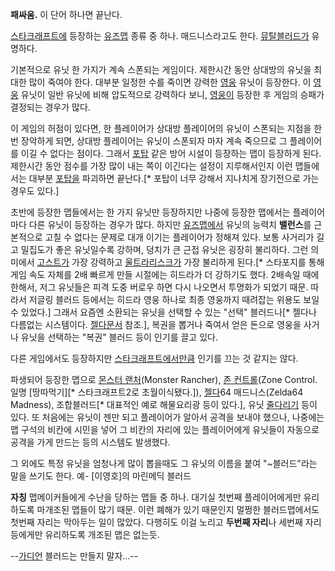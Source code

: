'''패싸움.''' 이 단어 하나면 끝난다.

[[스타크래프트]]에 등장하는 [[유즈맵]] 종류 중 하나. 매드니스라고도 한다. [[뮤탈블러드]]가 유명하다.

기본적으로 유닛 한 가지가 계속 스폰되는 게임이다. 제한시간 동안 상대방의 유닛을 최대한 많이 죽여야 한다. 대부분 일정한 수를 죽이면 강력한 [[영웅]] 유닛이 등장한다. 이 [[영웅]] 유닛이 일반 유닛에 비해 압도적으로 강력하다 보니, [[영웅]]이 등장한 후 게임의 승패가 결정되는 경우가 많다.

이 게임의 허점이 있다면, 한 플레이어가 상대방 플레이어의 유닛이 스폰되는 지점을 한 번 장악하게 되면, 상대방 플레이어는 유닛이 스폰되자 마자 계속 죽으므로 그 플레이어를 이길 수 없다는 점이다. 그래서 [[포탑]] 같은 방어 시설이 등장하는 맵이 등장하게 된다. 제한시간 동안 점수를 가장 많이 내는 쪽이 이긴다는 설정이 지루해서인지 이런 맵들에서는 대부분 [[포탑]]을 파괴하면 끝난다.[* 포탑이 너무 강해서 지나치게 장기전으로 가는 경우도 있다.]

초반에 등장한 맵들에서는 한 가지 유닛만 등장하지만 나중에 등장한 맵에서는 플레이어마다 다른 유닛이 등장하는 경우가 많다. 하지만 [[유즈맵]]에서 유닛의 능력치 '''밸런스'''를 근본적으로 고칠 수 없다는 문제로 대개 이기는 플레이어가 정해져 있다. 보통 사거리가 길고 밀집도가 좋은 유닛일수록 강하며, 덩치가 큰 근접 유닛은 굉장히 불리하다. 그런 의미에서 [[고스트]]가 가장 강력하고 [[울트라리스크]]가 가장 불리하게 된다.[* 스타포지를 통해 게임 속도 자체를 2배 빠르게 만들 시절에는 히드라가 더 강하기도 했다. 2배속일 때에 한해서, 저그 유닛들은 피격 도중 버로우 하면 다시 나오면서 투명화가 되었기 때문. 따라서 저글링 블러드 등에서는 히드라 영웅 하나로 최종 영웅까지 때려잡는 위용도 보일 수 있었다.]
그래서 요즘엔 소환되는 유닛을 선택할 수 있는 "선택" 블러드나[* 젤다나 다름없는 시스템이다. [[젤다]]문서 참조.], 복권을 뽑거나 죽여서 얻은 돈으로 영웅을 사거나 유닛을 선택하는 "복권" 블러드 등이 인기를 끌고 있다.

다른 게임에서도 등장하지만 [[스타크래프트]]에서만큼 인기를 끄는 것 같지는 않다.

파생되어 등장한 맵으로 [[몬스터 랜처]](Monster Rancher), [[존 컨트롤]](Zone Control. 일명 [땅따먹기][* 스타크래프트2로 초월이식됐다.]), [[젤다]]64 매드니스(Zelda64 Madness), 조합블러드[* 대표적인 예로 해물요리광 등이 있다.], 유닛 [[줄다리기]] 등이 있다. 또 처음에는 유닛이 젠만 되고 플레이어가 알아서 공격을 보내야 했으나, 나중에는 맵 구석의 비칸에 시민을 넣어 그 비칸의 자리에 있는 플레이어에게 유닛들이 자동으로 공격을 가게 만드는 등의 시스템도 발생했다.

그 외에도 특정 유닛을 엄청나게 많이 뽑을때도 그 유닛의 이름을 붙여 "~블러드"라는 말을 쓰기도 한다. 예- [이영호]의 마린메딕 블러드

'''자칭''' 맵메이커들에게 수난을 당하는 맵들 중 하나. 대기실 첫번째 플레이어에게만 유리하도록 마개조된 맵들이 많기 때문. 이런 폐해가 있기 때문인지 멀쩡한 블러드맵에서도 첫번째 자리는 막아두는 일이 많았다. 다행히도 이걸 노리고 '''두번째 자리'''나 세번째 자리 등에게만 유리하도록 개조된 맵은 없는듯.

--[[가디언]] 블러드는 만들지 말자...--
